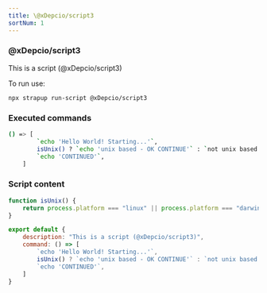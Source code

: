 ```yaml
---
title: \@xDepcio/script3
sortNum: 1
---
```

### \@xDepcio/script3
This is a script (\@xDepcio/script3)

To run use:
```command
npx strapup run-script @xDepcio/script3
```
### Executed commands
```bash
() => [
        `echo 'Hello World! Starting...'`,
        isUnix() ? `echo 'unix based - OK CONTINUE'` : `not unix based - NOT OK, TERMINATING; exit 1`,
        `echo 'CONTINUED'`,
    ]
```
### Script content
```javascript
function isUnix() {
    return process.platform === "linux" || process.platform === "darwin";
}

export default {
    description: "This is a script (@xDepcio/script3)",
    command: () => [
        `echo 'Hello World! Starting...'`,
        isUnix() ? `echo 'unix based - OK CONTINUE'` : `not unix based - NOT OK, TERMINATING; exit 1`,
        `echo 'CONTINUED'`,
    ]
}

```
